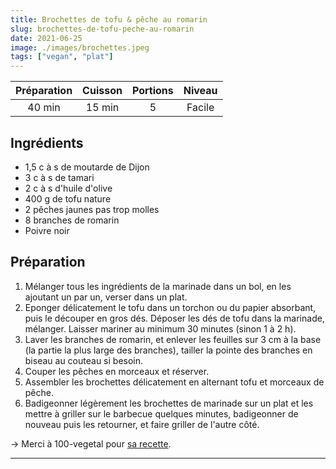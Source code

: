 ```yaml
---
title: Brochettes de tofu & pêche au romarin
slug: brochettes-de-tofu-peche-au-romarin
date: 2021-06-25
image: ./images/brochettes.jpeg
tags: ["vegan", "plat"]
---
```


| Préparation | Cuisson | Portions | Niveau |
| :-: | :-: | :-: | :-: |
| 40 min | 15 min | 5 | Facile |

## Ingrédients
- <ListItem>1,5 c à s de moutarde de Dijon</ListItem>
- <ListItem>3 c à s de tamari</ListItem>
- <ListItem>2 c à s d'huile d'olive</ListItem>
- <ListItem>400 g de tofu nature</ListItem>
- <ListItem>2 pêches jaunes pas trop molles</ListItem>
- <ListItem>8 branches de romarin</ListItem>
- <ListItem>Poivre noir</ListItem>

## Préparation

1. Mélanger tous les ingrédients de la marinade dans un bol, en les ajoutant un par un, verser dans un plat.
2. Eponger délicatement le tofu dans un torchon ou du papier absorbant, puis le découper en gros dés. Déposer les dés de tofu dans la marinade, mélanger. Laisser mariner au minimum 30 minutes (sinon 1 à 2 h).
3. Laver les branches de romarin, et enlever les feuilles sur 3 cm à la base (la partie la plus large des branches), tailler la pointe des branches en biseau au couteau si besoin.
4. Couper les pêches en morceaux et réserver.
5. Assembler les brochettes délicatement en alternant tofu et morceaux de pêche.
6. Badigeonner légèrement les brochettes de marinade sur un plat et les mettre à griller sur le barbecue quelques minutes, badigeonner de nouveau puis les retourner, et faire griller de l'autre côté.

&rightarrow; Merci à 100-vegetal pour [sa recette](https://www.100-vegetal.com/2014/09/brochettes-de-tofu-peche-au-romarin.html).

---

